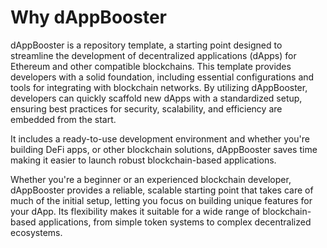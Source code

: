 # Why dAppBooster

dAppBooster is a repository template, a starting point designed to streamline the development of decentralized applications (dApps) for Ethereum and other compatible blockchains. This template provides developers with a solid foundation, including essential configurations and tools for integrating with blockchain networks. By utilizing dAppBooster, developers can quickly scaffold new dApps with a standardized setup, ensuring best practices for security, scalability, and efficiency are embedded from the start.

It includes a ready-to-use development environment and whether you're building DeFi apps, or other blockchain solutions, dAppBooster saves time making it easier to launch robust blockchain-based applications.

Whether you're a beginner or an experienced blockchain developer, dAppBooster provides a reliable, scalable starting point that takes care of much of the initial setup, letting you focus on building unique features for your dApp. Its flexibility makes it suitable for a wide range of blockchain-based applications, from simple token systems to complex decentralized ecosystems.